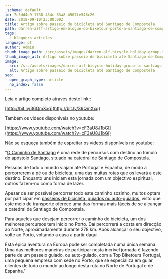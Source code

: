 ```yaml
---
_schema: default
id: 7c5dd4e9-1738-434c-83a8-b507fe546c26
date: 2018-09-10T23:00:00Z
title: Artigo sobre passeio de bicicleta até Santiago de Compostela
path: darren-alff-artigo-em-blogue-do-biketour-porto-a-santiago-de-compostela
tags:
  - bloguers articles
language: pt
author: Admin
thumb_image_path: /src/assets/images/darren-alf-bicycle-holiday-group-to-santiago.png
thumb_image_alt: Artigo sobre passeio de bicicleta até Santiago de Compostela
image:
  src: /src/assets/images/darren-alf-bicycle-holiday-group-to-santiago.png
  alt: Artigo sobre passeio de bicicleta até Santiago de Compostela
seo:
  open_graph_type: article
  no_index: false
---
```

Leia o artigo completo através deste link::

[http://bit.ly/36QmXxq](http://bit.ly/36QmXxq)

Também os videos disponiveis no youtube:

[https://www.youtube.com/watch?v=cF3aU8J1bGI](https://www.youtube.com/watch?v=cF3aU8J1bGI)

Não se esqueça também de espreitar os vídeos disponíveis no youtube:

"[O Caminho de Santiago](https://topbiketoursportugal.com/santiago-compostela-pela-costa/) é uma rede de percursos com destino ao túmulo do apóstolo Santiago, situado na
catedral de Santiago de Compostela.

Pessoas de todo o mundo viajam até Portugal e Espanha, de modo a percorrerem a
pé ou de bicicleta, uma das muitas rotas que os levará a este destino. Enquanto
uns iniciam esta jornada com um objectivo espiritual, outros fazem-no como forma
de lazer.

Apesar de ser possível percorrer todo este caminho sozinho, muitos optam por
participar em [passeios de bicicleta, guiados ou auto-guiados,](https://topbiketoursportugal.com/passeios-de-bicicleta-portugal/) visto que este meio de transporte oferece uma das formas mais fáceis de se alcançar a catedral de Santiago de Compostela.

Para aqueles que desejam percorrer o caminho de bicicleta, um dos melhores
percursos tem início no Porto. Daí percorrerá a costa em direcção ao Norte,
aproximadamente durante 278 km. Após alcançar o seu objectivo, volte ao Porto,
voltando a casa a partir daqui.

Esta épica aventura na Europa pode ser completada numa única semana. Uma das
melhores maneiras de participar nesta incrível jornada é fazendo parte de um
passeio guiado, ou auto-guiado, com a Top Biketours Portugal, uma pequena
empresa com sede no Porto, que se especializa em guiar clientes de todo o mundo
ao longo desta rota no Norte de Portugal e de Espanha."
